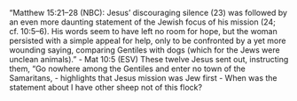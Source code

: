 

"Matthew 15:21–28 (NBC): Jesus’ discouraging silence (23) was followed by an even more daunting statement of the Jewish focus of his mission (24; cf. 10:5–6). His words seem to have left no room for hope, but the woman persisted with a simple appeal for help, only to be confronted by a yet more wounding saying, comparing Gentiles with dogs (which for the Jews were unclean animals)."
- Mat 10:5 (ESV) These twelve Jesus sent out, instructing them, “Go nowhere among the Gentiles and enter no town of the Samaritans,
- highlights that Jesus mission was Jew first
- When was the statement about I have other sheep not of this flock?
